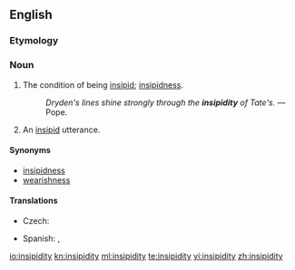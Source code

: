 ==English==

===Etymology===
{{suffix|insipid|ity|lang=en}}

===Noun===
{{en-noun|~|insipidities}}

# {{context|uncountable|lang=en}} The condition of being [[insipid]]; [[insipidness]].
#: ''Dryden's lines shine strongly through the '''insipidity''' of Tate's.'' &mdash; Pope.
# {{context|countable|lang=en}} An [[insipid]] utterance.

====Synonyms====
* [[insipidness]]
* [[wearishness]]

====Translations====
{{trans-top|condition of being insipid}}
* Czech: {{t|cs|mdlost|f}}
{{trans-mid}}
* Spanish: {{t+|es|insipidez|f}}, {{t|es|desazón|f}}
{{trans-bottom}}

[[io:insipidity]]
[[kn:insipidity]]
[[ml:insipidity]]
[[te:insipidity]]
[[vi:insipidity]]
[[zh:insipidity]]